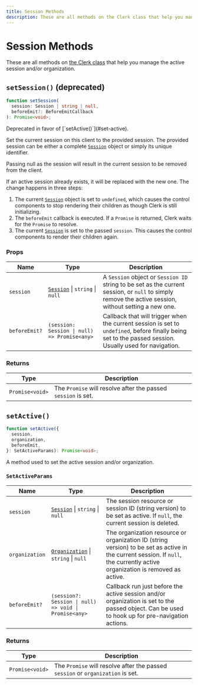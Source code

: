 ```yaml
---
title: Session Methods
description: These are all methods on the Clerk class that help you manage the active session and/or organization.
---
```


# Session Methods

These are all methods on [the Clerk class](/docs/references/javascript/clerk/clerk) that help you manage the active session and/or organization.

## `setSession()` (deprecated)

```typescript
function setSession(
  session: Session | string | null,
  beforeEmit?: BeforeEmitCallback
): Promise<void>;
```

<Callout type="info">
  Deprecated in favor of [`setActive()`](#set-active).
</Callout>

Set the current session on this client to the provided session. The provided session can be either a complete [`Session`][session-ref] object or simply its unique identifier.

Passing null as the session will result in the current session to be removed from the client.

If an active session already exists, it will be replaced with the new one. The change happens in three steps:

1. The current [`Session`][session-ref] object is set to `undefined`, which causes the control components to stop rendering their children as though Clerk is still initializing.
2. The `beforeEmit` callback is executed. If a `Promise` is returned, Clerk waits for the `Promise` to resolve.
3. The current [`Session`][session-ref] is set to the passed `session`. This causes the control components to render their children again.

### Props


| Name | Type | Description |
| --- | --- | --- |
| `session` | [`Session`][session-ref] \| `string` \| `null` | A `Session` object or `Session ID` string to be set as the current session, or `null` to simply remove the active session, without setting a new one. |
| `beforeEmit?` | `(session: Session \| null) => Promise<any>` | Callback that will trigger when the current session is set to `undefined`, before finally being set to the passed session. Usually used for navigation. |

### Returns

| Type | Description |
| --- | --- |
| `Promise<void>` | The `Promise` will resolve after the passed `session` is set. |

## `setActive()`

```typescript
function setActive({
  session,
  organization,
  beforeEmit,
}: SetActiveParams): Promise<void>;
```

A method used to set the active session and/or organization.

### `SetActiveParams`

| Name | Type | Description |
| --- | --- | --- |
| `session` | [`Session`][session-ref] \| `string` \| `null` | The session resource or session ID (string version) to be set as active. If `null`, the current session is deleted. |
| `organization` | [`Organization`](/docs/references/javascript/organization/organization) \| `string` \| `null` | The organization resource or organization ID (string version) to be set as active in the current session. If `null`, the currently active organization is removed as active. |
| `beforeEmit?` | `(session?: Session \| null) => void \| Promise<any>` | Callback run just before the active session and/or organization is set to the passed object. Can be used to hook up for pre-navigation actions. |

### Returns

| Type | Description |
| --- | --- |
| `Promise<void>` | The `Promise` will resolve after the passed `session` or `organization` is set. |

[session-ref]: /docs/references/javascript/session